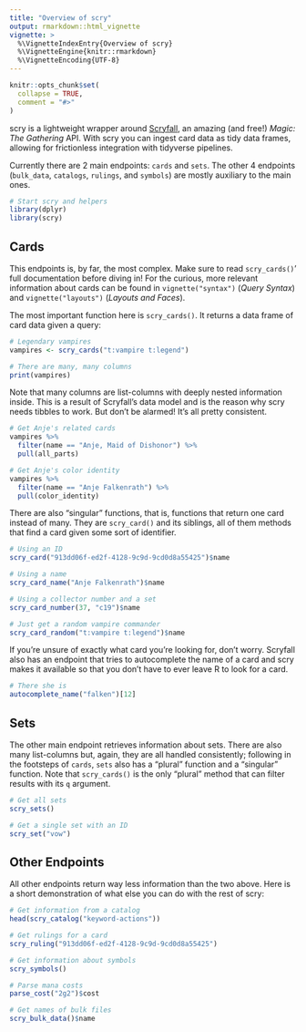 ```yaml
---
title: "Overview of scry"
output: rmarkdown::html_vignette
vignette: >
  %\VignetteIndexEntry{Overview of scry}
  %\VignetteEngine{knitr::rmarkdown}
  %\VignetteEncoding{UTF-8}
---
```


```r
knitr::opts_chunk$set(
  collapse = TRUE,
  comment = "#>"
)
```

scry is a lightweight wrapper around [Scryfall](https://scryfall.com/), an
amazing (and free!) _Magic: The Gathering_ API. With scry you can ingest card
data as tidy data frames, allowing for frictionless integration with tidyverse
pipelines.

Currently there are 2 main endpoints: `cards` and `sets`. The other 4 endpoints
(`bulk_data`, `catalogs`, `rulings`, and `symbols`) are mostly auxiliary to the
main ones.

```r
# Start scry and helpers
library(dplyr)
library(scry)
```

## Cards

This endpoints is, by far, the most complex. Make sure to read `scry_cards()`'
full documentation before diving in! For the curious, more relevant information
about cards can be found in `vignette("syntax")` (_Query Syntax_) and
`vignette("layouts")` (_Layouts and Faces_).

The most important function here is `scry_cards()`. It returns a data frame of
card data given a query:

```r
# Legendary vampires
vampires <- scry_cards("t:vampire t:legend")

# There are many, many columns
print(vampires)
```

Note that many columns are list-columns with deeply nested information inside.
This is a result of Scryfall's data model and is the reason why scry needs
tibbles to work. But don't be alarmed! It's all pretty consistent.

```r
# Get Anje's related cards
vampires %>%
  filter(name == "Anje, Maid of Dishonor") %>%
  pull(all_parts)

# Get Anje's color identity
vampires %>%
  filter(name == "Anje Falkenrath") %>%
  pull(color_identity)
```

There are also "singular" functions, that is, functions that return one card
instead of many. They are `scry_card()` and its siblings, all of them methods
that find a card given some sort of identifier.

```r
# Using an ID
scry_card("913dd06f-ed2f-4128-9c9d-9cd0d8a55425")$name

# Using a name
scry_card_name("Anje Falkenrath")$name

# Using a collector number and a set
scry_card_number(37, "c19")$name

# Just get a random vampire commander
scry_card_random("t:vampire t:legend")$name
```

If you're unsure of exactly what card you're looking for, don't worry. Scryfall
also has an endpoint that tries to autocomplete the name of a card and scry
makes it available so that you don't have to ever leave R to look for a card.

```r
# There she is
autocomplete_name("falken")[12]
```

## Sets

The other main endpoint retrieves information about sets. There are also many
list-columns but, again, they are all handled consistently; following in the
footsteps of `cards`, `sets` also has a "plural" function and a "singular"
function. Note that `scry_cards()` is the only "plural" method that can filter
results with its `q` argument.

```r
# Get all sets
scry_sets()

# Get a single set with an ID
scry_set("vow")
```

## Other Endpoints

All other endpoints return way less information than the two above. Here is a
short demonstration of what else you can do with the rest of scry:

```r
# Get information from a catalog
head(scry_catalog("keyword-actions"))

# Get rulings for a card
scry_ruling("913dd06f-ed2f-4128-9c9d-9cd0d8a55425")

# Get information about symbols
scry_symbols()

# Parse mana costs
parse_cost("2g2")$cost

# Get names of bulk files
scry_bulk_data()$name
```
